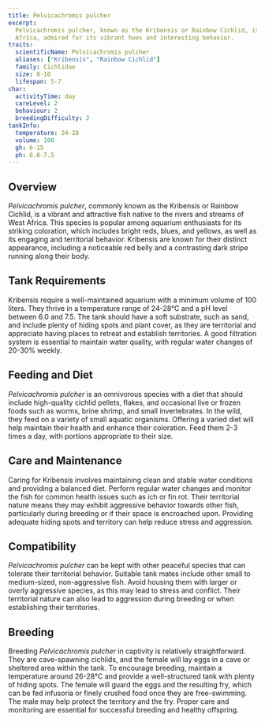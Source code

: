 ```yaml
---
title: Pelvicachromis pulcher
excerpt:
  Pelvicachromis pulcher, known as the Kribensis or Rainbow Cichlid, is a colorful and popular freshwater fish from West
  Africa, admired for its vibrant hues and interesting behavior.
traits:
  scientificName: Pelvicachromis pulcher
  aliases: ["Kribensis", "Rainbow Cichlid"]
  family: Cichlidae
  size: 8-10
  lifespan: 5-7
char:
  activityTime: day
  careLevel: 2
  behaviour: 2
  breedingDifficulty: 2
tankInfo:
  temperature: 24-28
  volume: 100
  gh: 6-15
  ph: 6.0-7.5
---
```


## Overview

_Pelvicachromis pulcher_, commonly known as the Kribensis or Rainbow Cichlid, is a vibrant and attractive fish native to
the rivers and streams of West Africa. This species is popular among aquarium enthusiasts for its striking coloration,
which includes bright reds, blues, and yellows, as well as its engaging and territorial behavior. Kribensis are known
for their distinct appearance, including a noticeable red belly and a contrasting dark stripe running along their body.

## Tank Requirements

Kribensis require a well-maintained aquarium with a minimum volume of 100 liters. They thrive in a temperature range of
24-28°C and a pH level between 6.0 and 7.5. The tank should have a soft substrate, such as sand, and include plenty of
hiding spots and plant cover, as they are territorial and appreciate having places to retreat and establish territories.
A good filtration system is essential to maintain water quality, with regular water changes of 20-30% weekly.

## Feeding and Diet

_Pelvicachromis pulcher_ is an omnivorous species with a diet that should include high-quality cichlid pellets, flakes,
and occasional live or frozen foods such as worms, brine shrimp, and small invertebrates. In the wild, they feed on a
variety of small aquatic organisms. Offering a varied diet will help maintain their health and enhance their coloration.
Feed them 2-3 times a day, with portions appropriate to their size.

## Care and Maintenance

Caring for Kribensis involves maintaining clean and stable water conditions and providing a balanced diet. Perform
regular water changes and monitor the fish for common health issues such as ich or fin rot. Their territorial nature
means they may exhibit aggressive behavior towards other fish, particularly during breeding or if their space is
encroached upon. Providing adequate hiding spots and territory can help reduce stress and aggression.

## Compatibility

_Pelvicachromis pulcher_ can be kept with other peaceful species that can tolerate their territorial behavior. Suitable
tank mates include other small to medium-sized, non-aggressive fish. Avoid housing them with larger or overly aggressive
species, as this may lead to stress and conflict. Their territorial nature can also lead to aggression during breeding
or when establishing their territories.

## Breeding

Breeding _Pelvicachromis pulcher_ in captivity is relatively straightforward. They are cave-spawning cichlids, and the
female will lay eggs in a cave or sheltered area within the tank. To encourage breeding, maintain a temperature around
26-28°C and provide a well-structured tank with plenty of hiding spots. The female will guard the eggs and the resulting
fry, which can be fed infusoria or finely crushed food once they are free-swimming. The male may help protect the
territory and the fry. Proper care and monitoring are essential for successful breeding and healthy offspring.
